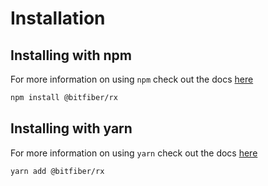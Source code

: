 # Installation

## Installing with **npm**

For more information on using `npm` check out the docs [here](https://docs.npmjs.com/cli/install)

```bash copy
npm install @bitfiber/rx
```

## Installing with **yarn**

For more information on using `yarn` check out the docs [here](https://yarnpkg.com/getting-started/usage#installing-all-the-dependencies)

```bash copy
yarn add @bitfiber/rx
```
